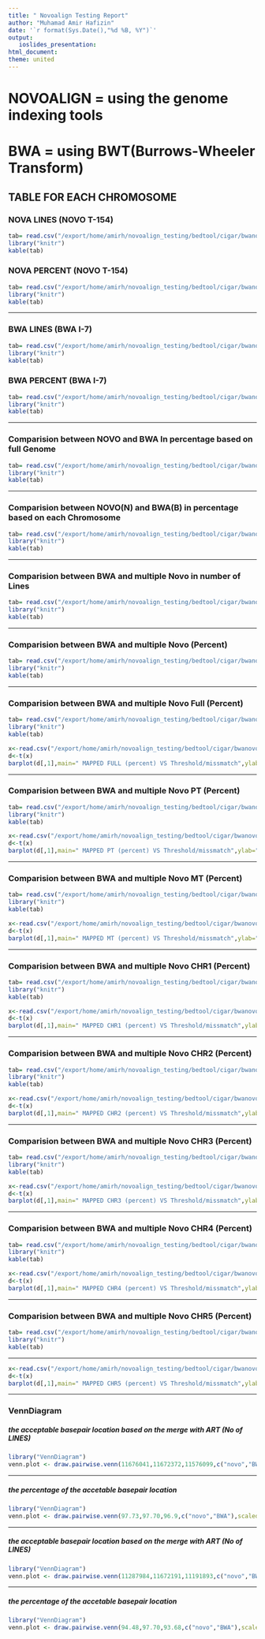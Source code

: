 ```yaml
---
title: " Novoalign Testing Report"
author: "Muhamad Amir Hafizin"
date: '`r format(Sys.Date(),"%d %B, %Y")`'
output:
   ioslides_presentation:
html_document:
theme: united
---
```



# NOVOALIGN = using the genome indexing tools

# BWA = using BWT(Burrows-Wheeler Transform)

## TABLE FOR EACH CHROMOSOME 
### NOVA LINES (NOVO T-154)
```r
tab= read.csv("/export/home/amirh/novoalign_testing/bedtool/cigar/bwanovo/novoeachchr.csv",header=TRUE)
library("knitr")
kable(tab)
```


### NOVA PERCENT (NOVO T-154)

```r
tab= read.csv("/export/home/amirh/novoalign_testing/bedtool/cigar/bwanovo/novoeachchrpercent.csv",header=TRUE)
library("knitr")
kable(tab)
```

-----

### BWA LINES (BWA I-7)

```r
tab= read.csv("/export/home/amirh/novoalign_testing/bedtool/cigar/bwanovo/bwaeachchr.csv",header=TRUE)
library("knitr")
kable(tab)
```



### BWA PERCENT (BWA I-7)

```r
tab= read.csv("/export/home/amirh/novoalign_testing/bedtool/cigar/bwanovo/bwaeachchrpercent.csv",header=TRUE)
library("knitr")
kable(tab)
```

-----

### Comparision between NOVO and BWA In percentage based on full Genome

```r
tab= read.csv("/export/home/amirh/novoalign_testing/bedtool/cigar/bwanovo/percent.csv",header=TRUE)
library("knitr")
kable(tab)
```


----


### Comparision between NOVO(N) and BWA(B) in percentage based on each Chromosome

```r
tab= read.csv("/export/home/amirh/novoalign_testing/bedtool/cigar/bwanovo/chrpercent.csv",header=TRUE)
library("knitr")
kable(tab)
```

----

### Comparision between BWA and multiple Novo in number of Lines

```r
tab= read.csv("/export/home/amirh/novoalign_testing/bedtool/cigar/bwanovo/all.csv",header=FALSE)
library("knitr")
kable(tab)
```

*****

### Comparision between BWA and multiple Novo (Percent)

```r
tab= read.csv("/export/home/amirh/novoalign_testing/bedtool/cigar/bwanovo/allpercent.csv",header=FALSE)
library("knitr")
kable(tab)
```

-----

### Comparision between BWA and multiple Novo Full (Percent)

```r
tab= read.csv("/export/home/amirh/novoalign_testing/bedtool/cigar/bwanovo/full.csv",header=TRUE)
library("knitr")
kable(tab)
```


```r
x<-read.csv("/export/home/amirh/novoalign_testing/bedtool/cigar/bwanovo/fullg.csv",sep=",",header=TRUE,stringsAsFactors = TRUE)
d<-t(x)
barplot(d[,1],main=" MAPPED FULL (percent) VS Threshold/missmatch",ylab="Percent Full",xlab="Threshold/missmatch",border="red",ylim=c(0,100))
```

*****

### Comparision between BWA and multiple Novo PT (Percent)

```r
tab= read.csv("/export/home/amirh/novoalign_testing/bedtool/cigar/bwanovo/pt.csv",header=TRUE)
library("knitr")
kable(tab)
```


```r
x<-read.csv("/export/home/amirh/novoalign_testing/bedtool/cigar/bwanovo/ptg.csv",sep=",",header=TRUE,stringsAsFactors = TRUE)
d<-t(x)
barplot(d[,1],main=" MAPPED PT (percent) VS Threshold/missmatch",ylab="Percent PT",xlab="Threshold/missmatch",border="red",ylim=c(0,100))
```

*****

### Comparision between BWA and multiple Novo MT (Percent)

```r
tab= read.csv("/export/home/amirh/novoalign_testing/bedtool/cigar/bwanovo/mt.csv",header=TRUE)
library("knitr")
kable(tab)
```


```r
x<-read.csv("/export/home/amirh/novoalign_testing/bedtool/cigar/bwanovo/mtg.csv",sep=",",header=TRUE,stringsAsFactors = TRUE)
d<-t(x)
barplot(d[,1],main=" MAPPED MT (percent) VS Threshold/missmatch",ylab="Percent MT",xlab="Threshold/missmatch",border="red",ylim=c(0,100))
```

*****

### Comparision between BWA and multiple Novo CHR1 (Percent)

```r
tab= read.csv("/export/home/amirh/novoalign_testing/bedtool/cigar/bwanovo/chr1.csv",header=TRUE)
library("knitr")
kable(tab)
```


```r
x<-read.csv("/export/home/amirh/novoalign_testing/bedtool/cigar/bwanovo/chr1g.csv",sep=",",header=TRUE,stringsAsFactors = TRUE)
d<-t(x)
barplot(d[,1],main=" MAPPED CHR1 (percent) VS Threshold/missmatch",ylab="Percent CHR1",xlab="Threshold/missmatch",border="red",ylim=c(0,100))
```

*****

### Comparision between BWA and multiple Novo CHR2 (Percent)

```r
tab= read.csv("/export/home/amirh/novoalign_testing/bedtool/cigar/bwanovo/chr2.csv",header=TRUE)
library("knitr")
kable(tab)
```


```r
x<-read.csv("/export/home/amirh/novoalign_testing/bedtool/cigar/bwanovo/chr2g.csv",sep=",",header=TRUE,stringsAsFactors = TRUE)
d<-t(x)
barplot(d[,1],main=" MAPPED CHR2 (percent) VS Threshold/missmatch",ylab="Percent CHR2",xlab="Threshold/missmatch",border="red",ylim=c(0,100))
```

*****

### Comparision between BWA and multiple Novo CHR3 (Percent)

```r
tab= read.csv("/export/home/amirh/novoalign_testing/bedtool/cigar/bwanovo/chr3.csv",header=TRUE)
library("knitr")
kable(tab)
```


```r
x<-read.csv("/export/home/amirh/novoalign_testing/bedtool/cigar/bwanovo/chr3g.csv",sep=",",header=TRUE,stringsAsFactors = TRUE)
d<-t(x)
barplot(d[,1],main=" MAPPED CHR3 (percent) VS Threshold/missmatch",ylab="Percent CHR3",xlab="Threshold/missmatch",border="red",ylim=c(0,100))
```

*****

### Comparision between BWA and multiple Novo CHR4 (Percent)

```r
tab= read.csv("/export/home/amirh/novoalign_testing/bedtool/cigar/bwanovo/chr4.csv",header=TRUE)
library("knitr")
kable(tab)
```


```r
x<-read.csv("/export/home/amirh/novoalign_testing/bedtool/cigar/bwanovo/chr4g.csv",sep=",",header=TRUE,stringsAsFactors = TRUE)
d<-t(x)
barplot(d[,1],main=" MAPPED CHR4 (percent) VS Threshold/missmatch",ylab="Percent CHR4",xlab="Threshold/missmatch",border="red",ylim=c(0,100))
```

*****

### Comparision between BWA and multiple Novo CHR5 (Percent)

```r
tab= read.csv("/export/home/amirh/novoalign_testing/bedtool/cigar/bwanovo/chr5.csv",header=TRUE)
library("knitr")
kable(tab)
```

*****



```r
x<-read.csv("/export/home/amirh/novoalign_testing/bedtool/cigar/bwanovo/chr5g.csv",sep=",",header=TRUE,stringsAsFactors = TRUE)
d<-t(x)
barplot(d[,1],main=" MAPPED CHR5 (percent) VS Threshold/missmatch",ylab="Percent ",xlab="Threshold/missmatch",border="red",ylim=c(0,100))
```

*****

### VennDiagram
##### the acceptable basepair location based on the merge with ART (No of LINES)

```r
library("VennDiagram")
venn.plot <- draw.pairwise.venn(11676041,11672372,11576099,c("novo","BWA"),scaled=FALSE)
```

*****

##### the percentage of the accetable basepair location

```r
library("VennDiagram")
venn.plot <- draw.pairwise.venn(97.73,97.70,96.9,c("novo","BWA"),scaled=FALSE)
```

*****


##### the acceptable basepair location based on the merge with ART (No of LINES)

```r
library("VennDiagram")
venn.plot <- draw.pairwise.venn(11287984,11672191,11191893,c("novo","BWA"),scaled=FALSE)
```

******


##### the percentage of the accetable basepair location

```r
library("VennDiagram")
venn.plot <- draw.pairwise.venn(94.48,97.70,93.68,c("novo","BWA"),scaled=FALSE)
```





